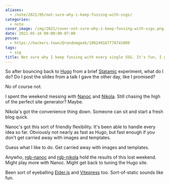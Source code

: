```yaml
---
aliases:
  - /note/2021/05/not-sure-why-i-keep-fussing-with-ssgs/
categories:
  - note
cover_image: /img/2021/cover-not-sure-why-i-keep-fussing-with-ssgs.png
date: 2021-05-16 00:00:00-07:00
posse:
  - https://hackers.town/@randomgeek/106249167776741009
tags:
  - ssg
title: Not sure why I keep fussing with every single SSG. It's fun, I guess?
---
```


[Statamic]: https://statamic.dev
[Hugo]: https://gohugo.io
[Nanoc]: https://nanoc.app
[Nikola]: https://getnikola.com
[rgb-nanoc]: https://github.com/brianwisti/rgb-nanoc
[rgb-nikola]: https://github.com/brianwisti/rgb-nikola

So after bouncing back to [Hugo][] from a brief [Statamic][] experiment, what do I do?
Do I post the slides from a talk I gave the other day, like I promised?

No of course not.

I spent the weekend messing with [Nanoc][] and [Nikola][].
Still chasing the high of the perfect site generator?
Maybe.

Nikola's got the convenience thing down.
Someone can sit and start a fresh blog quick.

Nanoc's got this sort of friendly flexibility.
It's been able to handle every idea so far.
Obviously not nearly as fast as Hugo, but fast enough if you don't get carried away with images and templates.

Guess what I like to do.
Get carried away with images and templates.

[Elder.js]: https://elderguide.com/tech/elderjs/
[Vitepress]: https://vitepress.vuejs.org/

Anywho, [rgb-nanoc][] and [rgb-nikola][] hold the results of this lost weekend.
Might play more with Nanoc.
Might get back to tuning the Hugo site.

Been sort of eyeballing [Elder.js][] and [Vitepress][] too.
Sort-of-static sounds like fun.
